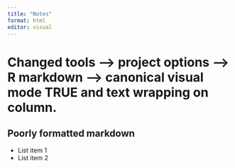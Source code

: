```yaml
---
title: "Notes"
format: html
editor: visual
---
```


## 

# Changed tools --\> project options --\> R markdown --\> canonical visual mode TRUE and text wrapping on column.

## Poorly formatted markdown

-   List item 1
-   List item 2
